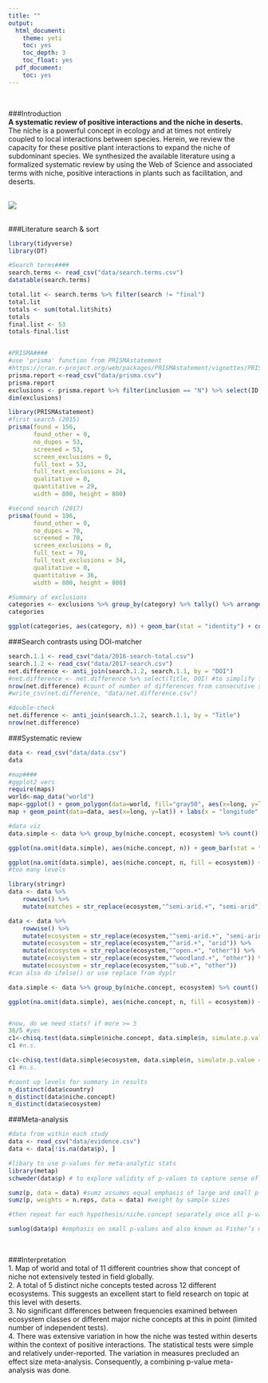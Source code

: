 ```yaml
---
title: ""
output:
  html_document:
    theme: yeti
    toc: yes
    toc_depth: 3
    toc_float: yes
  pdf_document:
    toc: yes
---
```

<br>  

###Introduction  
**A systematic review of positive interactions and the niche in deserts.**  
The niche is a powerful concept in ecology and at times not entirely coupled to local interactions between species. Herein, we review the capacity for these positive plant interactions to expand the niche of subdominant species. We synthesized the available literature using a formalized systematic review by using the Web of Science and associated terms with niche, positive interactions in plants such as facilitation, and deserts.  
<br>  

![](./desert.jpg)  
<br>

###Literature search & sort
```r
library(tidyverse)
library(DT)

#Search terms####
search.terms <- read_csv("data/search.terms.csv")
datatable(search.terms)

total.lit <- search.terms %>% filter(search != "final")
total.lit
totals <- sum(total.lit$hits)
totals
final.list <- 53
totals-final.list


#PRISMA####
#use 'prisma' function from PRISMAstatement 
#https://cran.r-project.org/web/packages/PRISMAstatement/vignettes/PRISMA.html
prisma.report <-read_csv("data/prisma.csv")
prisma.report
exclusions <- prisma.report %>% filter(inclusion == "N") %>% select(ID, category)
dim(exclusions)

library(PRISMAstatement)
#first search (2015)
prisma(found = 156,
       found_other = 0,
       no_dupes = 53, 
       screened = 53, 
       screen_exclusions = 0, 
       full_text = 53,
       full_text_exclusions = 24, 
       qualitative = 0, 
       quantitative = 29,
       width = 800, height = 800)

#second search (2017)
prisma(found = 196,
       found_other = 0,
       no_dupes = 70, 
       screened = 70, 
       screen_exclusions = 0, 
       full_text = 70,
       full_text_exclusions = 34, 
       qualitative = 0, 
       quantitative = 36,
       width = 800, height = 800)

#Summary of exclusions
categories <- exclusions %>% group_by(category) %>% tally() %>% arrange(desc(n))
categories

ggplot(categories, aes(category, n)) + geom_bar(stat = "identity") + coord_flip() + ylim(0,10)

```

###Search contrasts using DOI-matcher
```r
search.1.1 <- read_csv("data/2016-search-total.csv")
search.1.2 <- read_csv("data/2017-search.csv")
net.difference <- anti_join(search.1.2, search.1.1, by = "DOI")
#net.difference <- net.difference %>% select(Title, DOI) #to simplify for a look
nrow(net.difference) #count of number of differences from consecutive search
#write_csv(net.difference, "data/net.difference.csv")

#double-check
net.difference <- anti_join(search.1.2, search.1.1, by = "Title")
nrow(net.difference)

```

###Systematic review
```r
data <- read_csv("data/data.csv")
data

#map####
#ggplot2 vers
require(maps)
world<-map_data("world")
map<-ggplot() + geom_polygon(data=world, fill="gray50", aes(x=long, y=lat, group=group))
map + geom_point(data=data, aes(x=long, y=lat)) + labs(x = "longitude", y = "latitude")

#data viz
data.simple <- data %>% group_by(niche.concept, ecosystem) %>% count()

ggplot(na.omit(data.simple), aes(niche.concept, n)) + geom_bar(stat = "identity") + coord_flip() + scale_fill_brewer(palette = "Blues") + labs(x = "niche concept", y =" frequency")

ggplot(na.omit(data.simple), aes(niche.concept, n, fill = ecosystem)) + geom_bar(stat = "identity") + coord_flip() + scale_fill_brewer(palette = "Blues") + labs(x = "niche concept", y =" frequency")
#too many levels

library(stringr)
data <- data %>% 
    rowwise() %>% 
    mutate(matches = str_replace(ecosystem,"^semi-arid.+", "semi-arid"))

data <- data %>% 
    rowwise() %>% 
    mutate(ecosystem = str_replace(ecosystem,"^semi-arid.+", "semi-arid")) %>% 
    mutate(ecosystem = str_replace(ecosystem,"^arid.+", "arid")) %>%
    mutate(ecosystem = str_replace(ecosystem,"^open.+", "other")) %>%
    mutate(ecosystem = str_replace(ecosystem,"^woodland.+", "other")) %>%
    mutate(ecosystem = str_replace(ecosystem,"^sub.+", "other"))
#can also do ifelse() or use replace from dyplr

data.simple <- data %>% group_by(niche.concept, ecosystem) %>% count()

ggplot(na.omit(data.simple), aes(niche.concept, n, fill = ecosystem)) + geom_bar(stat = "identity") + coord_flip() + scale_fill_brewer(palette = "Blues") + labs(x = "niche concept", y =" frequency")


#now, do we need stats? if more >= 5
36/5 #yes
c1<-chisq.test(data.simple$niche.concept, data.simple$n, simulate.p.value = TRUE, B = 10000)
c1 #n.s.

c1<-chisq.test(data.simple$ecosystem, data.simple$n, simulate.p.value = TRUE, B = 10000)
c1 #n.s.

#count up levels for summary in results
n_distinct(data$country)
n_distinct(data$niche.concept)
n_distinct(data$ecosystem)


```

###Meta-analysis
```r
#data from within each study
data <- read_csv("data/evidence.csv")
data <- data[!is.na(data$p), ]

#libary to use p-values for meta-analytic stats
library(metap)
schweder(data$p) # to explore validity of p-values to capture sense of whether it is a set of relatively small or large p-values as different combining probability tests have different assumptions.

sumz(p, data = data) #sumz assumes equal emphasis of large and small p-values
sumz(p, weights = n.reps, data = data) #weight by sample sizes

#then repeat for each hypothesis/niche.concept separately once all p-values collected

sumlog(data$p) #emphasis on small p-values and also known as Fisher’s method (most common combining probabitlities method) good general check

```

<br>  

###Interpretation  
1. Map of world and total of 11 different countries show that concept of niche not extensively tested in field globally.  
2. A total of 5 distinct niche concepts tested across 12 different ecosystems. This suggests an excellent start to field research on topic at this level with deserts.  
3. No significant differences between frequencies examined between ecosystem classes or different major niche concepts at this in point (limited number of independent tests).  
4. There was extensive variation in how the niche was tested within deserts within the context of positive interactions. The statistical tests were simple and relatively under-reported. The variation in measures precluded an effect size meta-analysis. Consequently, a combining p-value meta-analysis was done.


